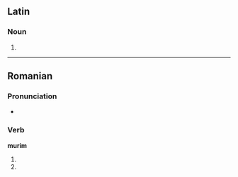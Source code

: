 ==Latin==

===Noun===
{{la-noun-form|murim}}

# {{inflection of|mūs||acc|s|lang=la}}


----

==Romanian==

===Pronunciation===
* {{IPA|[muˈrim]|lang=ro}}

===Verb===
'''murim'''

# {{ro-form-verb|1p|pres|muri}}
# {{ro-form-verb|1p|sub|muri}}